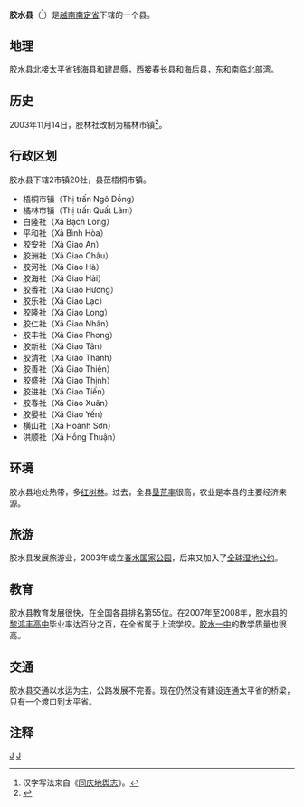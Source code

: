 {{Infobox Settlement
|name                   = 胶水县
|settlement_type        = 县
|official_name          = 
|other_name             = 
|native_name            = {{lang|vi|Huyện Giao Thủy}}
|nickname               = 
|motto                  = 
|image_skyline          = Châu thổ sông Hồng 2.jpg
|imagesize              = 
|image_caption          = 
|image_flag             = 
|flag_size              = 
|image_seal             =
|seal_size              = 
|image_shield           = 
|shield_size            = 
|image_blank_emblem     = 
|blank_emblem_size      = 
|image_map              = {{Infobox mapframe|frame-width=250|zoom=10}}
|mapsize                = 
|map_caption            = 
|image_map1             = Namdinh.jpg
|mapsize1               = 
|map_caption1           = 胶水县在南定省的位置
|pushpin_map            = Vietnam
|pushpin_label_position = bottom
|pushpin_map_caption    = 胶水县在越南的位置
|pushpin_map1           = 
|pushpin_label_position1= 
|pushpin_map_caption1   = 
|subdivision_type       = 国家
|subdivision_name       = {{flag|Vietnam}}
|subdivision_type1      = [[越南行政区划|省]]
|subdivision_name1      = [[南定省|南定省]]
|subdivision_type2      = 行政区划
|subdivision_name2      = 2市镇20社
|subdivision_type3      = 
|subdivision_name3      = 
|seat_type              = 县莅
|seat                   = {{link-vi|梧桐市镇|Ngô Đồng}}
|government_type        = 
|leader_title           = 
|leader_name            = 
|leader_title1          = 
|leader_name1           = 
|established_title      = 
|established_date       = 
|area_magnitude         = 
|unit_pref              = 
|area_footnotes         = 
|area_total_km2         = 232.1
|area_land_km2          = 
|area_water_km2         = 
|area_water_percent     = 
|area_urban_km2         = 
|area_metro_km2         = 
|population_as_of       = 2010年
|population_footnotes   = 
|population_note        = 
|population_total       = 189660
|population_density_km2 = auto
|population_metro             = 
|population_density_metro_km2 = 
|population_urban             = 
|population_density_urban_km2 = 
|timezone               = [[越南标准时间|越南标准时间]]
|utc_offset             = +7
|elevation_footnotes    = 
|elevation_m            = 
|coor_type              = 
|coordinates            = 
|postal_code_type       = 
|postal_code            = 
|area_code              = 
|website                = [http://giaothuy.namdinh.gov.vn 胶水县电子信息门户网站]
|footnotes              = 
}}
'''胶水县'''（{{vie|v='''Huyện Giao Thuỷ'''|hn=縣膠水}}<ref>汉字写法来自《[[同庆地舆志|同庆地舆志]]》。</ref>）是[[越南|越南]][[南定省|南定省]]下辖的一个县。

==地理==
胶水县北接[[太平省|太平省]][[钱海县|钱海县]]和[[建昌县_(越南)|建昌縣]]，西接[[春长县|春长县]]和[[海后县|海后县]]，东和南临[[北部湾|北部湾]]。

==历史==
2003年11月14日，胶林社改制为橘林市镇<ref>{{Cite web |url=https://thuvienphapluat.vn/van-ban/Bo-may-hanh-chinh/Nghi-dinh-137-2003-ND-CP-thanh-lap-thi-tran-thuoc-huyen-Nam-Truc-Xuan-Truong-My-Loc-Giao-Thuy-tinh-Nam-Dinh-51594.aspx |title=Nghị định 137/2003/NĐ-CP về việc thành lập thị trấn thuộc các huyện Nam Trực, Xuân Trường, Mỹ Lộc và Giao Thủy, tỉnh Nam Định |accessdate=2020-05-06 |archive-date=2016-05-03 |archive-url=https://web.archive.org/web/20160503213057/http://thuvienphapluat.vn/van-ban/Bo-may-hanh-chinh/Nghi-dinh-137-2003-ND-CP-thanh-lap-thi-tran-thuoc-huyen-Nam-Truc-Xuan-Truong-My-Loc-Giao-Thuy-tinh-Nam-Dinh-51594.aspx |dead-url=no }}</ref>。

==行政区划==
胶水县下辖2市镇20社，县莅梧桐市镇。
*梧桐市镇（Thị trấn Ngô Đồng）
*橘林市镇（Thị trấn Quất Lâm）
*白隆社（Xã Bạch Long）
*平和社（Xã Bình Hòa）
*胶安社（Xã Giao An）
*胶洲社（Xã Giao Châu）
*胶河社（Xã Giao Hà）
*胶海社（Xã Giao Hải）
*胶香社（Xã Giao Hương）
*胶乐社（Xã Giao Lạc）
*胶隆社（Xã Giao Long）
*胶仁社（Xã Giao Nhân）
*胶丰社（Xã Giao Phong）
*胶新社（Xã Giao Tân）
*胶清社（Xã Giao Thanh）
*胶善社（Xã Giao Thiện）
*胶盛社（Xã Giao Thịnh）
*胶进社（Xã Giao Tiến）
*胶春社（Xã Giao Xuân）
*胶晏社（Xã Giao Yến）
*横山社（Xã Hoành Sơn）
*洪顺社（Xã Hồng Thuận）

==环境==
胶水县地处热带，多[[红树林|红树林]]。过去，全县[[垦荒率|垦荒率]]很高，农业是本县的主要经济来源。

==旅游==
胶水县发展旅游业，2003年成立[[春水国家公园|春水国家公园]]，后来又加入了[[全球湿地公约|全球湿地公约]]。

==教育==
胶水县教育发展很快，在全国各县排名第55位。在2007年至2008年，胶水县的[[黎鸿丰高中|黎鸿丰高中]]毕业率达百分之百，在全省属于上流学校。[[胶水一中|胶水一中]]的教学质量也很高。

==交通==
胶水县交通以水运为主，公路发展不完善。现在仍然没有建设连通太平省的桥梁，只有一个渡口到太平省。

==注释==
{{reflist}}

{{南定省行政区划}}
{{越南红河三角洲之县市镇区域划分}}

[[Category:越南县份|J]]
[[Category:南定省|J]]